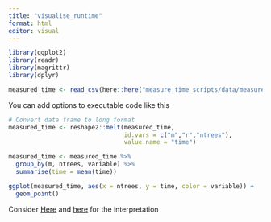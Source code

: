 ```yaml
---
title: "visualise_runtime"
format: html
editor: visual
---
```


```r
library(ggplot2)
library(readr)
library(magrittr)
library(dplyr)
```

```r
measured_time <- read_csv(here::here("measure_time_scripts/data/measured_time.csv"))

```

You can add options to executable code like this

```r
# Convert data frame to long format
measured_time <- reshape2::melt(measured_time, 
                                id.vars = c("m","r","ntrees"),
                                value.name = "time")

measured_time <- measured_time %>%
  group_by(m, ntrees, variable) %>%
  summarise(time = mean(time))
```

```r
ggplot(measured_time, aes(x = ntrees, y = time, color = variable)) +
  geom_point()
```

Consider [Here](https://github.com/FridljDa/IHW/blob/time_measurement/R/ihw_convex.R) and [here](https://github.com/FridljDa/IHW/blob/time_measurement/R/ihw_forest.R) for the interpretation
